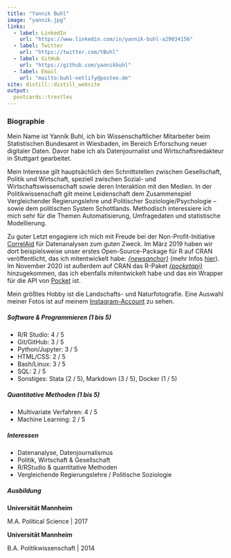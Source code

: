 ```yaml
---
title: "Yannik Buhl"
image: "yannik.jpg"
links:
  - label: LinkedIn
    url: "https://www.linkedin.com/in/yannik-buhl-a29034156"
  - label: Twitter
    url: "https://twitter.com/YBuhl"
  - label: GitHub
    url: "https://github.com/yannikbuhl"
  - label: Email
    url: "mailto:buhl-netlify@posteo.de"
site: distill::distill_website
output:
  postcards::trestles
---
```

 
### Biographie

Mein Name ist Yannik Buhl, ich bin Wissenschaftlicher Mitarbeiter beim Statistischen Bundesamt in Wiesbaden, im Bereich Erforschung neuer digitaler Daten. Davor habe ich als Datenjournalist und Wirtschaftsredakteur in Stuttgart gearbeitet.

Mein Interesse gilt hauptsächlich den Schnittstellen zwischen Gesellschaft, Politik und Wirtschaft, speziell zwischen Sozial- und Wirtschaftswissenschaft sowie deren Interaktion mit den Medien. In der Politikwissenschaft gilt meine Leidenschaft dem Zusammenspiel Vergleichender Regierungslehre und Politischer Soziologie/Psychologie – sowie dem politischen System Schottlands. Methodisch interessiere ich mich sehr für die Themen Automatisierung, Umfragedaten und statistische Modellierung.

Zu guter Letzt engagiere ich mich mit Freude bei der Non-Profit-Initiative [CorrelAid](http://www.correlaid.org/) für Datenanalysen zum guten Zweck. Im März 2019 haben wir dort beispielsweise unser erstes Open-Source-Package für R auf CRAN veröffentlicht, das ich mitentwickelt habe: [*{newsanchor}*](https://github.com/CorrelAid/newsanchor) (mehr Infos [hier](https://correlaid.org/blog/newsanchor/)). Im November 2020 ist außerdem auf CRAN das R-Paket [*{pocketapi}*](https://github.com/CorrelAid/pocketapi) hinzugekommen, das ich ebenfalls mitentwickelt habe und das ein Wrapper für die API von [Pocket](https://getpocket.com/) ist.

Mein größtes Hobby ist die Landschafts- und Naturfotografie. Eine Auswahl meiner Fotos ist auf meinem [Instagram-Account](https://www.instagram.com/yabuhl/) zu sehen.

##### Software & Programmieren (1 bis 5)

- R/R Studio: 4 / 5
- Git/GitHub: 3 / 5
- Python/Jupyter: 3 / 5
- HTML/CSS: 2 / 5
- Bash/Linux: 3 / 5
- SQL: 2 / 5
- Sonstiges: Stata (2 / 5), Markdown (3 / 5), Docker (1 / 5)

##### Quantitative Methoden (1 bis 5)

- Multivariate Verfahren: 4 / 5
- Machine Learning: 2 / 5

##### Interessen

- Datenanalyse, Datenjournalismus
- Politik, Wirtschaft & Gesellschaft
- R/RStudio & quantitative Methoden
- Vergleichende Regierungslehre / Politische Soziologie

##### Ausbildung

**Universität Mannheim** 

M.A. Political Science | 2017

**Universität Mannheim** 

B.A. Politikwissenschaft | 2014
